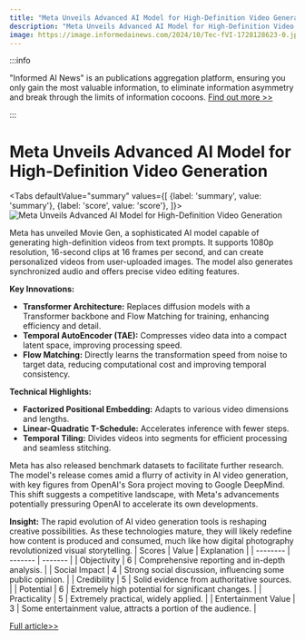```yaml
---
title: "Meta Unveils Advanced AI Model for High-Definition Video Generation"
description: "Meta Unveils Advanced AI Model for High-Definition Video Generation"
image: https://image.informedainews.com/2024/10/Tec-fVI-1728128623-0.jpg
---
```



:::info

"Informed AI News" is an publications aggregation platform, ensuring you only gain the most valuable information, to eliminate information asymmetry and break through the limits of information cocoons.  [Find out more >>](/)

:::

# Meta Unveils Advanced AI Model for High-Definition Video Generation


<Tabs
	defaultValue="summary"
	values={[
	{label: 'summary', value: 'summary'},
	{label: 'score', value: 'score'},
]}>
<TabItem value="summary">
<img
  src="https://image.informedainews.com/2024/10/Tec-fVI-1728128623-0.jpg"
  alt="Meta Unveils Advanced AI Model for High-Definition Video Generation"
/>



Meta has unveiled Movie Gen, a sophisticated AI model capable of generating high-definition videos from text prompts. It supports 1080p resolution, 16-second clips at 16 frames per second, and can create personalized videos from user-uploaded images. The model also generates synchronized audio and offers precise video editing features.

**Key Innovations:**
- **Transformer Architecture:** Replaces diffusion models with a Transformer backbone and Flow Matching for training, enhancing efficiency and detail.
- **Temporal AutoEncoder (TAE):** Compresses video data into a compact latent space, improving processing speed.
- **Flow Matching:** Directly learns the transformation speed from noise to target data, reducing computational cost and improving temporal consistency.

**Technical Highlights:**
- **Factorized Positional Embedding:** Adapts to various video dimensions and lengths.
- **Linear-Quadratic T-Schedule:** Accelerates inference with fewer steps.
- **Temporal Tiling:** Divides videos into segments for efficient processing and seamless stitching.

Meta has also released benchmark datasets to facilitate further research. The model's release comes amid a flurry of activity in AI video generation, with key figures from OpenAI's Sora project moving to Google DeepMind. This shift suggests a competitive landscape, with Meta's advancements potentially pressuring OpenAI to accelerate its own developments.

**Insight:**
The rapid evolution of AI video generation tools is reshaping creative possibilities. As these technologies mature, they will likely redefine how content is produced and consumed, much like how digital photography revolutionized visual storytelling.
</TabItem>
<TabItem value="score">
	| Scores     | Value   | Explanation |
	| -------- | ------- | ------- |
	| Objectivity  | 6    | Comprehensive reporting and in-depth analysis.    |
	| Social Impact | 4     | Strong social discussion, influencing some public opinion.    |
	| Credibility    | 5    | Solid evidence from authoritative sources.    |
	| Potential    | 6    | Extremely high potential for significant changes.    |
	| Practicality    | 5    | Extremely practical, widely applied.    |
	| Entertainment Value    | 3    | Some entertainment value, attracts a portion of the audience.    |
</TabItem>
</Tabs>

[Full article>>](https://www.36kr.com/p/2978408914685961)
